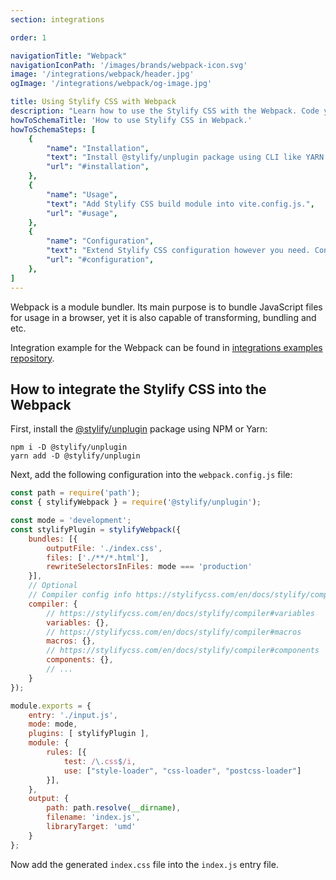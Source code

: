 ```yaml
---
section: integrations

order: 1

navigationTitle: "Webpack"
navigationIconPath: '/images/brands/webpack-icon.svg'
image: '/integrations/webpack/header.jpg'
ogImage: '/integrations/webpack/og-image.jpg'

title: Using Stylify CSS with Webpack
description: "Learn how to use the Stylify CSS with the Webpack. Code your website faster with Stylify CSS and Webpack."
howToSchemaTitle: 'How to use Stylify CSS in Webpack.'
howToSchemaSteps: [
	{
		"name": "Installation",
		"text": "Install @stylify/unplugin package using CLI like YARN or NPM.",
		"url": "#installation",
	},
	{
		"name": "Usage",
		"text": "Add Stylify CSS build module into vite.config.js.",
		"url": "#usage",
	},
	{
		"name": "Configuration",
		"text": "Extend Stylify CSS configuration however you need. Configure variables, components, custom selectors and a lot more.",
		"url": "#configuration",
	},
]
---
```


Webpack is a module bundler. Its main purpose is to bundle JavaScript files for usage in a browser, yet it is also capable of transforming, bundling and etc.

<Note>Integration example for the Webpack can be found in <a href="https://github.com/stylify/integrations-examples/tree/master/webpack" target="_blank" rel="noopener">integrations examples repository</a>.</Note>

## How to integrate the Stylify CSS into the Webpack

First, install the [@stylify/unplugin](/en/docs/unplugin) package using NPM or Yarn:

```
npm i -D @stylify/unplugin
yarn add -D @stylify/unplugin
```

Next, add the following configuration into the `webpack.config.js` file:

```javascript
const path = require('path');
const { stylifyWebpack } = require('@stylify/unplugin');

const mode = 'development';
const stylifyPlugin = stylifyWebpack({
	bundles: [{
		outputFile: './index.css',
		files: ['./**/*.html'],
		rewriteSelectorsInFiles: mode === 'production'
	}],
	// Optional
	// Compiler config info https://stylifycss.com/en/docs/stylify/compiler#configuration
	compiler: {
		// https://stylifycss.com/en/docs/stylify/compiler#variables
		variables: {},
		// https://stylifycss.com/en/docs/stylify/compiler#macros
		macros: {},
		// https://stylifycss.com/en/docs/stylify/compiler#components
		components: {},
		// ...
	}
});

module.exports = {
	entry: './input.js',
	mode: mode,
	plugins: [ stylifyPlugin ],
	module: {
		rules: [{
			test: /\.css$/i,
			use: ["style-loader", "css-loader", "postcss-loader"]
		}],
	},
	output: {
		path: path.resolve(__dirname),
		filename: 'index.js',
		libraryTarget: 'umd'
	}
};
```

Now add the generated `index.css` file into the `index.js` entry file.

<WhereToNext />
